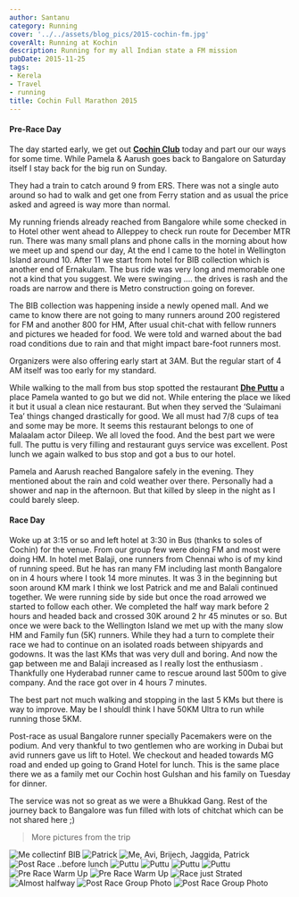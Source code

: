 ```yaml
---
author: Santanu
category: Running
cover: '../../assets/blog_pics/2015-cochin-fm.jpg'
coverAlt: Running at Kochin
description: Running for my all Indian state a FM mission
pubDate: 2015-11-25
tags:
- Kerela
- Travel
- running
title: Cochin Full Marathon 2015
---
```




#### Pre-Race Day

The day started early, we get out [**Cochin Club**](http://www.cochinclub.in/) today and part our our ways for some time. While Pamela & Aarush goes back to Bangalore on Saturday itself I stay back for the big run on Sunday.

They had a train to catch around 9 from ERS. There was not a single auto around so had to walk and get one from Ferry station and as usual the price asked and agreed is way more than normal.

My running friends already reached from Bangalore while some checked in to Hotel other went ahead to Alleppey to check run route for December MTR run. There was many small plans and phone calls in the morning about how we meet up and spend our day, At the end I came to the hotel in Wellington Island around 10. After 11 we start from hotel for BIB collection which is another end of Ernakulam. The bus ride was very long and memorable one not a kind that you suggest. We were swinging …. the drives is rash and the roads are narrow and there is Metro construction going on forever.

The BIB collection was happening inside a newly opened mall. And we came to know there are not going to many runners around 200 registered for FM and another 800 for HM, After usual chit-chat with fellow runners and pictures we headed for food. We were told and warned about the bad road conditions due to rain and that might impact bare-foot runners most.

Organizers were also offering early start at 3AM. But the regular start of 4 AM itself was too early for my standard.

While walking to the mall from bus stop spotted the restaurant [**Dhe Puttu**](http://www.dheputtu.com/) a place Pamela wanted to go but we did not. While entering the place we liked it but it usual a clean nice restaurant. But when they served the ‘Sulaimani Tea’ things changed drastically for good. We all must had 7/8 cups of tea and some may be more. It seems this restaurant belongs to one of Malaalam actor Dileep. We all loved the food. And the best part we were full. The puttu is very filling and restaurant guys service was excellent. Post lunch we again walked to bus stop and got a bus to our hotel.

Pamela and Aarush reached Bangalore safely in the evening. They mentioned about the rain and cold weather over there. Personally had a shower and nap in the afternoon. But that killed by sleep in the night as I could barely sleep.

#### Race Day

 Woke up at 3:15 or so and left hotel at 3:30 in Bus (thanks to soles of Cochin) for the venue. From our group few were doing FM and most were doing HM. In hotel met Balaji, one runners from Chennai who is of my kind of running speed. But he has ran many FM including last month Bangalore on in 4 hours where I took 14 more minutes. It was 3 in the beginning but soon around KM mark I think we lost Patrick and me and Balali continued together. We were running side by side but once the road arrowed we started to follow each other. We completed the half way mark before 2 hours and headed back and crossed 30K around 2 hr 45 minutes or so. But once we were back to the Wellington Island we met up with the many slow HM and Family fun (5K) runners. While they had a turn to complete their race we had to continue on an isolated roads between shipyards and godowns. It was the last KMs that was very dull and boring. And now the gap between me and Balaji increased as I really lost the enthusiasm . Thankfully one Hyderabad runner came to rescue around last 500m to give company. And the race got over in 4 hours 7 minutes.

The best part not much walking and stopping in the last 5 KMs but there is way to improve. May be I shouldI think I have 50KM Ultra to run while running those 5KM. 

Post-race as usual Bangalore runner specially Pacemakers were on the podium. And very thankful to two gentlemen who are working in Dubai but avid runners gave us lift to Hotel. We checkout and headed towards MG road and ended up going to Grand Hotel for lunch. This is the same place there we as a family met our Cochin host Gulshan and his family on Tuesday for dinner.

The service was not so great as we were a Bhukkad Gang. Rest of the journey back to Bangalore was fun filled with lots of chitchat which can be not shared here ;)

> More  pictures from the trip   
<Image src={cochin1} alt="Me collectinf BIB"/>
<Image src={cochin2} alt="Patrick"/>
<Image src={cochin3} alt="Me, Avi, Brijech, Jaggida, Patrick"/>
<Image src={cochin4} alt="Post Race ..before lunch"/>
<Image src={cochin5} alt="Puttu"/>
<Image src={cochin6} alt="Puttu"/>
<Image src={cochin7} alt="Puttu"/>
<Image src={cochin8} alt="Puttu"/>
<Image src={cochin9} alt="Pre Race Warm Up"/>
<Image src={cochin10} alt="Pre Race Warm Up"/>
<Image src={cochin11} alt="Race just Strated"/>
<Image src={cochin12} alt="Almost halfway"/>
<Image src={cochin13} alt="Post Race Group Photo"/>
<Image src={cochin14} alt="Post Race Group Photo"/>